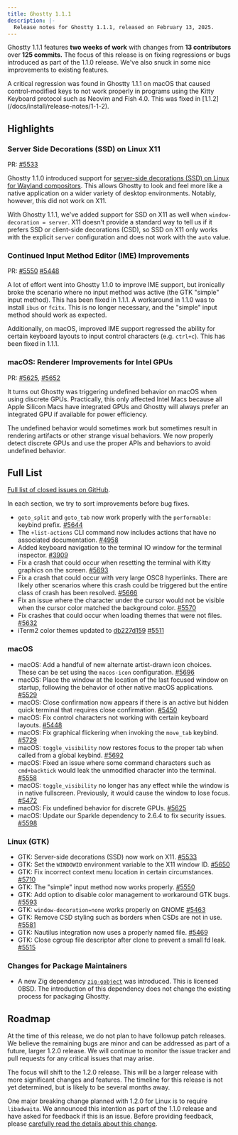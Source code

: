 ```yaml
---
title: Ghostty 1.1.1
description: |-
  Release notes for Ghostty 1.1.1, released on February 13, 2025.
---
```


Ghostty 1.1.1 features **two weeks of work** with changes from
**13 contributors** over **125 commits.** The focus of this release
is on fixing regressions or bugs introduced as part of the 1.1.0
release. We've also snuck in some nice improvements to existing
features.

<Important>
A critical regression was found in Ghostty 1.1.1 on macOS that caused
control-modified keys to not work properly in programs using the Kitty
Keyboard protocol such as Neovim and Fish 4.0. This was fixed in
[1.1.2](/docs/install/release-notes/1-1-2).
</Important>

## Highlights

### Server Side Decorations (SSD) on Linux X11

PR:
[#5533](https://github.com/ghostty-org/ghostty/pull/5533)

Ghostty 1.1.0 introduced support for
[server-side decorations (SSD) on Linux for Wayland compositors](/docs/install/release-notes/1-1-0#server-side-decorations-(ssd)-on-linux).
This allows Ghostty to look and feel
more like a native application on a wider variety of desktop environments.
Notably, however, this did not work on X11.

With Ghostty 1.1.1, we've added support for SSD on X11 as well when
`window-decoration = server`. X11 doesn't provide a standard way to
tell us if it prefers SSD or client-side decorations (CSD), so SSD on
X11 only works with the explicit `server` configuration and does not work
with the `auto` value.

### Continued Input Method Editor (IME) Improvements

PR:
[#5550](https://github.com/ghostty-org/ghostty/pull/5550)
[#5448](https://github.com/ghostty-org/ghostty/pull/5448)

A lot of effort went into Ghostty 1.1.0 to improve IME support, but
ironically broke the scenario where no input method was active (the
GTK "simple" input method). This has been fixed in 1.1.1.
A workaround in 1.1.0 was to install `ibus` or `fcitx`. This is no
longer necessary, and the "simple" input method should work as expected.

Additionally, on macOS, improved IME support regressed the ability for
certain keyboard layouts to input control characters (e.g. `ctrl+c`).
This has been fixed in 1.1.1.

### macOS: Renderer Improvements for Intel GPUs

PR:
[#5625](https://github.com/ghostty-org/ghostty/pull/5625),
[#5652](https://github.com/ghostty-org/ghostty/pull/5652)

It turns out Ghostty was triggering undefined behavior on macOS
when using discrete GPUs. Practically, this only affected Intel Macs because
all Apple Silicon Macs have integrated GPUs and Ghostty will always prefer
an integrated GPU if available for power efficiency.

The undefined behavior would sometimes work but sometimes result in rendering
artifacts or other strange visual behaviors. We now properly detect
discrete GPUs and use the proper APIs and behaviors to avoid undefined
behavior.

## Full List

[Full list of closed issues on GitHub](https://github.com/ghostty-org/ghostty/milestone/4?closed=1).

In each section, we try to sort improvements before bug fixes.

- `goto_split` and `goto_tab` now work properly with the `performable:`
  keybind prefix.
  [#5644](https://github.com/ghostty-org/ghostty/issues/5644)
- The `+list-actions` CLI command now includes actions that have no
  associated documentation.
  [#4958](https://github.com/ghostty-org/ghostty/issues/4958)
- Added keyboard navigation to the terminal IO window for the
  terminal inspector.
  [#3909](https://github.com/ghostty-org/ghostty/issues/3909)
- Fix a crash that could occur when resetting the terminal with
  Kitty graphics on the screen.
  [#5693](https://github.com/ghostty-org/ghostty/issues/5693)
- Fix a crash that could occur with very large OSC8 hyperlinks. There
  are likely other scenarios where this crash could be triggered but
  the entire class of crash has been resolved.
  [#5666](https://github.com/ghostty-org/ghostty/issues/5666)
- Fix an issue where the character under the cursor would not be visible
  when the cursor color matched the background color.
  [#5570](https://github.com/ghostty-org/ghostty/issues/5570)
- Fix crashes that could occur when loading themes that were not files.
  [#5632](https://github.com/ghostty-org/ghostty/issues/5632)
- iTerm2 color themes updated to
  [db227d159](https://github.com/mbadolato/iTerm2-Color-Schemes/tree/db227d159adc265818f2e898da0f70ef8d7b580e)
  [#5511](https://github.com/ghostty-org/ghostty/pull/5511)

### macOS

- macOS: Add a handful of new alternate artist-drawn icon choices.
  These can be set using the `macos-icon` configuration.
  [#5696](https://github.com/ghostty-org/ghostty/issues/5696)
- macOS: Place the window at the location of the last focused window
  on startup, following the behavior of other native macOS applications.
  [#5529](https://github.com/ghostty-org/ghostty/issues/5529)
- macOS: Close confirmation now appears if there is an active but
  hidden quick terminal that requires close confirmation.
  [#5450](https://github.com/ghostty-org/ghostty/issues/5450)
- macOS: Fix control characters not working with certain keyboard layouts.
  [#5448](https://github.com/ghostty-org/ghostty/issues/5448)
- macOS: Fix graphical flickering when invoking the `move_tab` keybind.
  [#5729](https://github.com/ghostty-org/ghostty/issues/5729)
- macOS: `toggle_visibility` now restores focus to the proper tab
  when called from a global keybind.
  [#5692](https://github.com/ghostty-org/ghostty/issues/5692)
- macOS: Fixed an issue where some command characters such as
  `cmd+backtick` would leak the unmodified character into the terminal.
  [#5558](https://github.com/ghostty-org/ghostty/issues/5558)
- macOS: `toggle_visibility` no longer has any effect while the window
  is in native fullscreen. Previously, it would cause the window to
  lose focus.
  [#5472](https://github.com/ghostty-org/ghostty/issues/5472)
- macOS: Fix undefined behavior for discrete GPUs.
  [#5625](https://github.com/ghostty-org/ghostty/issues/5625)
- macOS: Update our Sparkle dependency to 2.6.4 to fix security issues.
  [#5598](https://github.com/ghostty-org/ghostty/issues/5598)

### Linux (GTK)

- GTK: Server-side decorations (SSD) now work on X11.
  [#5533](https://github.com/ghostty-org/ghostty/pull/5533)
- GTK: Set the `WINDOWID` environment variable to the X11 window ID.
  [#5650](https://github.com/ghostty-org/ghostty/issues/5650)
- GTK: Fix incorrect context menu location in certain circumstances.
  [#5710](https://github.com/ghostty-org/ghostty/issues/5710)
- GTK: The "simple" input method now works properly.
  [#5550](https://github.com/ghostty-org/ghostty/pull/5550)
- GTK: Add option to disable color management to workaround GTK bugs.
  [#5593](https://github.com/ghostty-org/ghostty/issues/5593)
- GTK: `window-decoration=none` works properly on GNOME
  [#5463](https://github.com/ghostty-org/ghostty/pull/5463)
- GTK: Remove CSD styling such as borders when CSDs are not
  in use.
  [#5581](https://github.com/ghostty-org/ghostty/issues/5581)
- GTK: Nautilus integration now uses a properly named file.
  [#5469](https://github.com/ghostty-org/ghostty/pull/5469)
- GTK: Close cgroup file descriptor after clone to prevent a
  small fd leak.
  [#5515](https://github.com/ghostty-org/ghostty/issues/5515)

### Changes for Package Maintainers

- A new Zig dependency [`zig-gobject`](https://github.com/ianprime0509/zig-gobject)
  was introduced. This is licensed 0BSD. The introduction of this dependency
  does not change the existing process for packaging Ghostty.

## Roadmap

At the time of this release, we do not plan to have followup patch releases.
We believe the remaining bugs are minor and can be addressed as part of
a future, larger 1.2.0 release. We will continue to monitor the issue
tracker and pull requests for any critical issues that may arise.

The focus will shift to the 1.2.0 release. This will be a larger release
with more significant changes and features. The timeline for this release
is not yet determined, but is likely to be several months away.

One major breaking change planned with 1.2.0 for Linux is to require
`libadwaita`. We announced this intention as part of the 1.1.0 release
and have asked for feedback if this is an issue. Before providing feedback,
please
[carefully read the details about this change](/docs/install/release-notes/1-1-0#gtk:-forcing-a-dependency-on-libadwaita).
